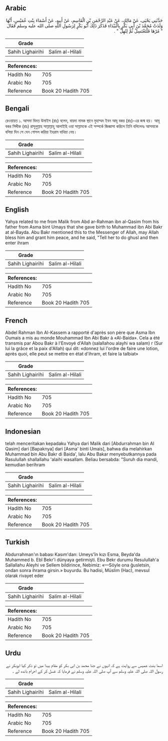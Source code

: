 ## Arabic


<div dir="rtl" lang="ar" style={{fontSize:'larger',backgroundColor:'#f8f9fa',padding:20}}>
حَدَّثَنِي يَحْيَى، عَنْ مَالِكٍ، عَنْ عَبْدِ الرَّحْمَنِ بْنِ الْقَاسِمِ، عَنْ أَبِيهِ، عَنْ أَسْمَاءَ بِنْتِ عُمَيْسٍ، أَنَّهَا وَلَدَتْ مُحَمَّدَ بْنَ أَبِي بَكْرٍ بِالْبَيْدَاءِ فَذَكَرَ ذَلِكَ أَبُو بَكْرٍ لِرَسُولِ اللَّهِ صلى الله عليه وسلم فَقَالَ ‏ "‏ مُرْهَا فَلْتَغْتَسِلْ ثُمَّ لِتُهِلَّ ‏"‏ ‏.‏
</div>
<div style={{backgroundColor:'#f8f9fa',padding:20, marginBottom: 10}}><table> <thead> <tr> <th>Grade</th> <th></th> </tr> </thead> <tbody> <tr><td>Sahih Lighairihi</td><td>Salim al-Hilali</td></tr></tbody></table><table> <thead> <tr> <th>References:</th> <th></th> </tr> </thead> <tbody><tr><td>Hadith No</td><td>705</td></tr><tr><td>Arabic No</td><td>705</td></tr><tr><td>Reference</td><td>Book 20 Hadith 705</td></tr></tbody></table></div>

## Bengali


<div dir="ltr" lang="bn" style={{fontSize:'larger',backgroundColor:'#f8f9fa',padding:20}}>
রেওয়ায়ত ১. আসমা বিনত উমাইস (রাঃ) বলেন, বায়দা নামক স্থানে মুহাম্মদ ইবন আবূ বকর (রাঃ)-এর জন্ম হয়। আবূ বকর সিদ্দীক (রাঃ) রাসূলুল্লাহ সাল্লাল্লাহু আলাইহি ওয়া সাল্লামকে এই সম্পর্কে জিজ্ঞাসা করিলে তিনি বলিলেনঃ আসমাকে বলিয়া দিন সে যেন গোসল করিয়া ইহরাম বাধিয়া নেয়।
</div>
<div style={{backgroundColor:'#f8f9fa',padding:20, marginBottom: 10}}><table> <thead> <tr> <th>Grade</th> <th></th> </tr> </thead> <tbody> <tr><td>Sahih Lighairihi</td><td>Salim al-Hilali</td></tr></tbody></table><table> <thead> <tr> <th>References:</th> <th></th> </tr> </thead> <tbody><tr><td>Hadith No</td><td>705</td></tr><tr><td>Arabic No</td><td>705</td></tr><tr><td>Reference</td><td>Book 20 Hadith 705</td></tr></tbody></table></div>

## English


<div dir="ltr" lang="en" style={{fontSize:'larger',backgroundColor:'#f8f9fa',padding:20}}>
Yahya related to me from Malik from Abd ar-Rahman ibn al-Qasim from his father from Asma bint Umays that she gave birth to Muhammad ibn Abi Bakr at al-Bayda. Abu Bakr mentioned this to the Messenger of Allah, may Allah bless him and grant him peace, and he said, "Tell her to do ghusl and then enter ihram
</div>
<div style={{backgroundColor:'#f8f9fa',padding:20, marginBottom: 10}}><table> <thead> <tr> <th>Grade</th> <th></th> </tr> </thead> <tbody> <tr><td>Sahih Lighairihi</td><td>Salim al-Hilali</td></tr></tbody></table><table> <thead> <tr> <th>References:</th> <th></th> </tr> </thead> <tbody><tr><td>Hadith No</td><td>705</td></tr><tr><td>Arabic No</td><td>705</td></tr><tr><td>Reference</td><td>Book 20 Hadith 705</td></tr></tbody></table></div>

## French


<div dir="ltr" lang="fr" style={{fontSize:'larger',backgroundColor:'#f8f9fa',padding:20}}>
Abdel Rahman Ibn Al-Kassem a rapporté d'après son père que Asma Ibn Oumais a mis au monde Mouhammad Ibn Abi Bakr à «Al-Baida». Cela a été transmis par Abou Bakr à l'Envoyé d'Allah (salallahou alayhi wa salam) r (Sur lui la grâce et la paix d'Allah) qui dit: «donnez lui l'ordre de faire une lotion, après quoi, elle peut se mettre en état d'ihram, et faire la talbiat»
</div>
<div style={{backgroundColor:'#f8f9fa',padding:20, marginBottom: 10}}><table> <thead> <tr> <th>Grade</th> <th></th> </tr> </thead> <tbody> <tr><td>Sahih Lighairihi</td><td>Salim al-Hilali</td></tr></tbody></table><table> <thead> <tr> <th>References:</th> <th></th> </tr> </thead> <tbody><tr><td>Hadith No</td><td>705</td></tr><tr><td>Arabic No</td><td>705</td></tr><tr><td>Reference</td><td>Book 20 Hadith 705</td></tr></tbody></table></div>

## Indonesian


<div dir="ltr" lang="id" style={{fontSize:'larger',backgroundColor:'#f8f9fa',padding:20}}>
telah menceritakan kepadaku Yahya dari Malik dari [Abdurrahman bin Al Qasim] dari [Bapaknya] dari [Asma' binti Umais], bahwa dia melahirkan Muhammad bin Abu Bakr di Baida', lalu Abu Bakar menyebutkannya pada Rasulullah shallallahu 'alaihi wasallam. Beliau bersabda: "Suruh dia mandi, kemudian berihram
</div>
<div style={{backgroundColor:'#f8f9fa',padding:20, marginBottom: 10}}><table> <thead> <tr> <th>Grade</th> <th></th> </tr> </thead> <tbody> <tr><td>Sahih Lighairihi</td><td>Salim al-Hilali</td></tr></tbody></table><table> <thead> <tr> <th>References:</th> <th></th> </tr> </thead> <tbody><tr><td>Hadith No</td><td>705</td></tr><tr><td>Arabic No</td><td>705</td></tr><tr><td>Reference</td><td>Book 20 Hadith 705</td></tr></tbody></table></div>

## Turkish


<div dir="ltr" lang="tr" style={{fontSize:'larger',backgroundColor:'#f8f9fa',padding:20}}>
Abdurrahman'ın babası Kasım'dan: Umeys'în kızı Esma, Beyda'da Muhammed b. Ebî Bekr'i dünyaya getirmişti. Ebu Bekr durumu Resulullah'a Sallallahu Aleyhi ve Sellem bildirince, Nebimiz: «—Söyle ona ğusletsin, ondan sonra ihrama girsin.» buyurdu. Bu hadisi, Müslim (Hac), mevsul olarak rivayet eder
</div>
<div style={{backgroundColor:'#f8f9fa',padding:20, marginBottom: 10}}><table> <thead> <tr> <th>Grade</th> <th></th> </tr> </thead> <tbody> <tr><td>Sahih Lighairihi</td><td>Salim al-Hilali</td></tr></tbody></table><table> <thead> <tr> <th>References:</th> <th></th> </tr> </thead> <tbody><tr><td>Hadith No</td><td>705</td></tr><tr><td>Arabic No</td><td>705</td></tr><tr><td>Reference</td><td>Book 20 Hadith 705</td></tr></tbody></table></div>

## Urdu


<div dir="rtl" lang="ur" style={{fontSize:'larger',backgroundColor:'#f8f9fa',padding:20}}>
اسما بنت عمیس سے روایت ہے کہ انہوں نے جنا محمد بن ابی بکر کو مقام بیدا میں تو ذکر کیا ابوبکر نے رسول اللہ صلی اللہ علیہ وسلم سے آپ صلی اللہ علیہ وسلم نے فرمایا کہ غسل کر کے احرام باندھ لے ۔
</div>
<div style={{backgroundColor:'#f8f9fa',padding:20, marginBottom: 10}}><table> <thead> <tr> <th>Grade</th> <th></th> </tr> </thead> <tbody> <tr><td>Sahih Lighairihi</td><td>Salim al-Hilali</td></tr></tbody></table><table> <thead> <tr> <th>References:</th> <th></th> </tr> </thead> <tbody><tr><td>Hadith No</td><td>705</td></tr><tr><td>Arabic No</td><td>705</td></tr><tr><td>Reference</td><td>Book 20 Hadith 705</td></tr></tbody></table></div>